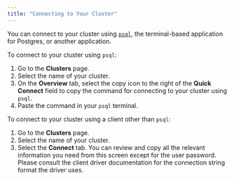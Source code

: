 ```yaml
---
title: "Connecting to Your Cluster"
---
```

You can connect to your cluster using [`psql`](http://postgresguide.com/utilities/psql.html), the terminal-based application for Postgres, or another application.

To connect to your cluster using `psql`:  
1. Go to the **Clusters** page.
2. Select the name of your cluster. 
3. On the **Overview** tab, select the copy icon to the right of the **Quick Connect** field to copy the command for connecting to your cluster using `psql`. 
4. Paste the command in your `psql` terminal. 

To connect to your cluster using a client other than `psql`:
1. Go to the **Clusters** page.
2. Select the name of your cluster. 
3. Select the **Connect** tab. You can review and copy all the relevant information you need from this screen except for the user password. Please consult the client driver documentation for the connection string format the driver uses.  
